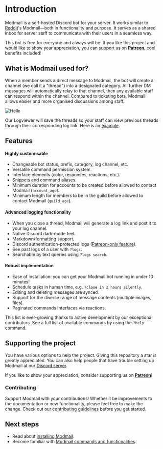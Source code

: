 
# Introduction

Modmail is a self-hosted Discord bot for your server. It works similar to [Reddit](https://reddit.zendesk.com/hc/en-us/articles/210896606-What-is-Modmail-)'s Modmail—both in functionality and purpose. It serves as a shared inbox for server staff to communicate with their users in a seamless way.

This bot is free for everyone and always will be. If you like this project and would like to show your appreciation, you can support us on [**Patreon**](https://www.patreon.com/kyber), cool benefits included!

## What is Modmail used for?

When a member sends a direct message to Modmail, the bot will create a channel (we call it a "thread") into a designated category. All further DM messages will automatically relay to that channel, then any available staff can respond within the channel. Compared to ticketing bots, Modmail allows easier and more organised discussions among staff.

<Image src="/header-pic.png" alt="Hello" width={500} height={500} />

Our Logviewer will save the threads so your staff can view previous threads through their corresponding log link. Here is an [example](https://publicmodmail.logs.vodka/logs/example).

## Features

#### **Highly customisable**

* Changeable bot status, prefix, category, log channel, etc.
* Versatile command permission system.
* Interface elements (color, responses, reactions, etc.).
* Snippets and command aliases.
* Minimum duration for accounts to be created before allowed to contact Modmail (`account_age`).
* Minimum length for members to be in the guild before allowed to contact Modmail (`guild_age`).

#### **Advanced logging functionality**

* When you close a thread, Modmail will generate a log link and post it to your log channel.
* Native Discord dark-mode feel.
* Markdown/formatting support.
* Discord authentication-protected logs ([Patreon-only feature](https://patreon.com/kyber)).
* See past logs of a user with `?logs`.
* Searchable by text queries using `?logs search`.

#### **Robust implementation**

* Ease of installation: you can get your Modmail bot running in under 10 minutes!
* Schedule tasks in human time, e.g. `?close in 2 hours silently`.
* Editing and deleting messages are synced.
* Support for the diverse range of message contents (multiple images, files).
* Paginated commands interfaces via reactions.

This list is ever-growing thanks to active development by our exceptional contributors. See a full list of available commands by using the `?help` command.

## Supporting the project

You have various options to help the project. Giving this repository a star is greatly appreciated. You can also help people that have trouble setting up Modmail at our [Discord server](https://discord.gg/cnUpwrnpYb).&#x20;

If you like to show your appreciation, consider supporting us on [**Patreon**](https://www.patreon.com/kyber)!

### Contributing

Support Modmail with your contributions! Whether it be improvements to the documentation or new functionality, please feel free to make the change. Check out our [contributing guidelines](https://github.com/modmail-dev/modmail/blob/master/.github/CONTRIBUTING.md) before you get started.

## Next steps

* Read about [installing Modmail](installation/).
* Become familiar with [Modmail commands and functionalities](getting-started.md).
